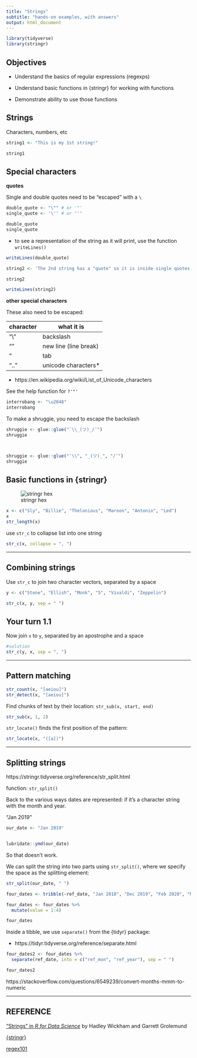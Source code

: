 ```yaml
---
title: "Strings"
subtitle: "hands-on examples, with answers"
output: html_document
---
```


<!-- 
This file by Martin Monkman is licensed under a Creative Commons Attribution 4.0 International License (https://creativecommons.org/licenses/by/4.0/). 

Some content is drawn from 

A. _R for Data Science_ by Hadley Wickham and Garrett Grolemund
-- (https://r4ds.had.co.nz/) -- which is licensed under the Creative Commons
Attribution-NonCommercial-NoDerivs 3.0 (CC BY-NC-ND 3.0 US) 


-->

```r
library(tidyverse)
library(stringr)
```



## Objectives

* Understand the basics of regular expressions (regexps)

* Understand basic functions in {stringr} for working with functions

* Demonstrate ability to use those functions


## Strings

Characters, numbers, etc

```r

string1 <- "This is my 1st string!"

string1

```

## Special characters

**quotes**

Single and double quotes need to be "escaped" with a `\`

```r

double_quote <- "\"" # or '"'
single_quote <- '\'' # or "'"

double_quote
single_quote

```


* to see a representation of the string as it will print, use the function `writeLines()`

```r

writeLines(double_quote)

```



```r

string2 <- 'The 2nd string has a "quote" so it is inside single quotes'

string2

writeLines(string2)

```


**other special characters**

These also need to be escaped:

| character | what it is |
| ---- | ---- |
| "\\" | backslash |
| "\n" | new line (line break) |
| "\t" | tab |
| "\u..." | unicode characters* |


* https://en.wikipedia.org/wiki/List_of_Unicode_characters

See the help function for `?'"'`

```r
interrobang <- "\u2048"
interrobang

```


To make a shruggie, you need to escape the backslash

```r
shruggie <- glue::glue("¯\\_(ツ)_/¯")
shruggie



shruggie <- glue::glue("¯\\", "_(ツ)_", "/¯")
shruggie

```





## Basic functions in {stringr}
 

![stringr hex](..\img\stringr_300.png)


```r

x <- c("Sly", "Billie", "Thelonious", "Maroon", "Antonio", "Led")
x
str_length(x) 

```


use `str_c` to collapse list into one string

```r

str_c(x, collapse = ", ")

```


---

## Combining strings

Use `str_c` to join two character vectors, separated by a space


```r


y <- c("Stone", "Ellish", "Monk", "5", "Vivaldi", "Zeppelin")

str_c(x, y, sep = " ")

```

## Your turn 1.1

Now join `x` to `y`, separated by an apostrophe and a space

```r

#solution
str_c(y, x, sep = ", ")


```

---

## Pattern matching


```r

str_count(x, "[aeiou]")
str_detect(x, "[aeiou]")

```


Find chunks of text by their location: `str_sub(x, start, end)`


```r

str_sub(x, 1, 2)  


```


`str_locate()` finds the first position of the pattern:

```r

str_locate(x, "([a])")

```




---

## Splitting strings

https://stringr.tidyverse.org/reference/str_split.html

function: `str_split()`


Back to the various ways dates are represented: if it's a character string with the month and year.

"Jan 2019"

```r

our_date <- "Jan 2019"


lubridate::ymd(our_date)


```

So that doesn't work.

We can split the string into two parts using `str_split()`, where we specify the space as the splitting element:

```r

str_split(our_date, " ")

```


```r

four_dates <- tribble(~ref_date, "Jan 2018", "Dec 2019", "Feb 2020", "Mar 2112")

four_dates <- four_dates %>% 
  mutate(value = 1:4)

four_dates

```

Inside a tibble, we use `separate()` from the {tidyr} package:

* https://tidyr.tidyverse.org/reference/separate.html

```r

four_dates2 <- four_dates %>% 
  separate(ref_date, into = c("ref_mon", "ref_year"), sep = " ")

four_dates2

```

https://stackoverflow.com/questions/6549239/convert-months-mmm-to-numeric



---

## REFERENCE

["Strings" in _R for Data Science_](https://r4ds.had.co.nz/strings.html) by Hadley Wickham and Garrett Grolemund

[{stringr}](https://stringr.tidyverse.org/)

[regex101](https://regex101.com/)



